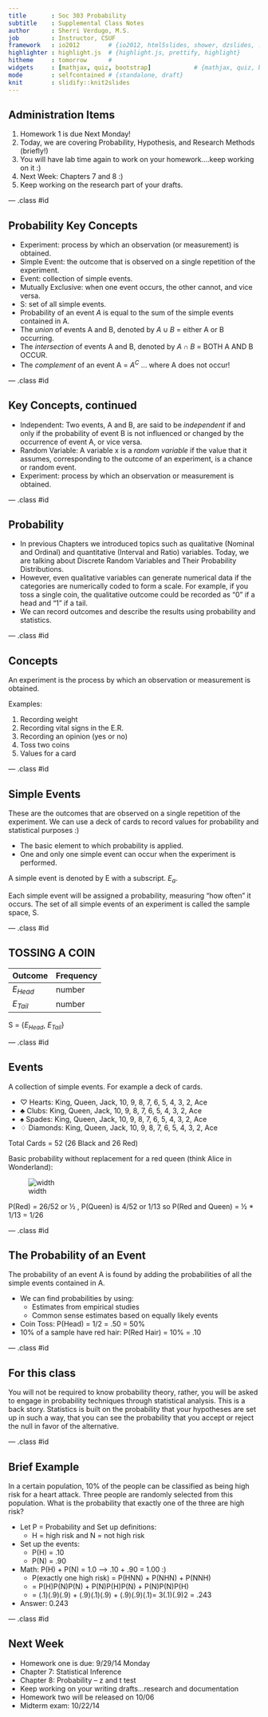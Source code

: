 ```yaml
---
title       : Soc 303 Probability 
subtitle    : Supplemental Class Notes
author      : Sherri Verdugo, M.S.
job         : Instructor, CSUF
framework   : io2012        # {io2012, html5slides, shower, dzslides, ...}
highlighter : highlight.js  # {highlight.js, prettify, highlight}
hitheme     : tomorrow      # 
widgets     : [mathjax, quiz, bootstrap]            # {mathjax, quiz, bootstrap}
mode        : selfcontained # {standalone, draft}
knit        : slidify::knit2slides
---
```


## Administration Items

1. Homework 1 is due Next Monday!
2. Today, we are covering Probability, Hypothesis, and Research Methods (briefly!)
3. You will have lab time again to work on your homework....keep working on it :)
4. Next Week: Chapters 7 and 8 :)
5. Keep working on the research part of your drafts.

--- .class #id 

## Probability Key Concepts

* Experiment: process by which an observation (or measurement) is obtained.
* Simple Event: the outcome that is observed on a single repetition of the experiment.
* Event: collection of simple events.
* Mutually Exclusive: when one event occurs, the other cannot, and vice versa.
* S: set of all simple events.
* Probability of an event *A* is equal to the sum of the simple events contained in A.
* The *union* of events A and B, denoted by $A \cup B$ = either A or B occurring.
* The *intersection* of events A and B, denoted by $A \cap B$ = BOTH A AND B OCCUR.
* The *complement* of an event A = $A^C$ ... where A does not occur!

--- .class #id

## Key Concepts, continued

* Independent: Two events, A and B, are said to be *independent* if and only if the probability of event B is not influenced or changed by the occurrence of event A, or vice versa.
* Random Variable: A variable x is a *random variable* if the value that it assumes, corresponding to the outcome of an experiment, is a chance or random event.
* Experiment: process by which an observation or measurement is obtained.

--- .class #id

## Probability 

* In previous Chapters we introduced topics such as qualitative (Nominal and Ordinal) and quantitative (Interval and Ratio) variables. Today, we are talking about Discrete Random Variables and Their Probability Distributions. 
* However, even qualitative variables can generate numerical data if the categories are numerically coded to form a scale. For example, if you toss a single coin, the qualitative outcome could be recorded as “0” if a head and “1” if a tail.
* We can record outcomes and describe the results using probability and statistics.

--- .class #id

## Concepts

An experiment is the process by which an observation or measurement is obtained.

Examples:

1. Recording weight
2. Recording vital signs in the E.R.
3. Recording an opinion (yes or no)
4. Toss two coins
5. Values for a card

--- .class #id

## Simple Events

These are the outcomes that are observed on a single repetition of the experiment. We can use a deck of cards to record values for probability and statistical purposes :)

* The basic element to which probability is applied.
* One and only one simple event can occur when the experiment is performed.

A simple event is denoted by E with a subscript. $E_a$.

Each simple event will be assigned a probability, measuring “how often” it occurs. 
The set of all simple events of an experiment is called the  sample space, S.

--- .class #id

## TOSSING A COIN

Outcome     | Frequency
------------|----------
$E_{Head}$  | number
$E_{Tail}$  | number

S = {$E_{Head}$, $E_{Tail}$}

--- .class #id

## Events

A collection of simple events. For example a deck of cards.

* $\heartsuit$ Hearts: King, Queen, Jack, 10, 9, 8, 7, 6, 5, 4, 3, 2, Ace
* $\clubsuit$ Clubs: King, Queen, Jack, 10, 9, 8, 7, 6, 5, 4, 3, 2, Ace
* $\spadesuit$ Spades: King, Queen, Jack, 10, 9, 8, 7, 6, 5, 4, 3, 2, Ace
* $\diamondsuit$ Diamonds: King, Queen, Jack, 10, 9, 8, 7, 6, 5, 4, 3, 2, Ace

Total Cards = 52 (26 Black and 26 Red)

Basic probability without replacement for a red queen (think Alice in Wonderland):

![width](redqueen.jpeg)

P(Red) = 26/52 or ½ , P(Queen) is 4/52 or 1/13 so P(Red and Queen) = ½ * 1/13 = 1/26

--- .class #id

## The Probability of an Event

The probability of an event A is found by adding the probabilities of all the simple events contained in A. 

* We can find probabilities by using:
    * Estimates from empirical studies
    * Common sense estimates based on equally likely events
* Coin Toss: P(Head) = 1/2 = .50 = 50%
* 10% of a sample have red hair: P(Red Hair) = 10% = .10

--- .class #id

## For this class 

You will not be required to know probability theory, rather, you will be asked to engage in probability techniques through statistical analysis. This is a back story. Statistics is built on the probability that your hypotheses are set up in such a way, that you can see the probability that you accept or reject the null in favor of the alternative.

--- .class #id

## Brief Example
In a certain population, 10% of the people can be classified as being high risk for a heart attack. Three people are randomly selected from this population. What is the probability that exactly one of the three are high risk?

* Let P = Probability and Set up definitions:
    * H = high risk and N = not high risk
* Set up the events:
    * P(H) = .10 
    * P(N) = .90
* Math: P(H) + P(N) = 1.0 --> .10 + .90 = 1.00 :)
    * P(exactly one high risk) = P(HNN) + P(NHN) + P(NNH)
    * = P(H)P(N)P(N) + P(N)P(H)P(N) + P(N)P(N)P(H)
    * = (.1)(.9)(.9) + (.9)(.1)(.9) + (.9)(.9)(.1)= 3(.1)(.9)2 = .243
* Answer: 0.243

--- .class #id

## Next Week

* Homework one is due: 9/29/14 Monday
* Chapter 7: Statistical Inference
* Chapter 8: Probability -- z and t test
* Keep working on your writing drafts...research and documentation
* Homework two will be released on 10/06
* Midterm exam: 10/22/14 
